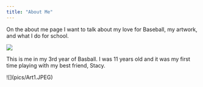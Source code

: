 ```yaml
---
title: "About Me"
---
```


On the about me page I want to talk about my love for Baseball, my artwork, and what I do for school.

![](pics/BaseballYear3.JPG)

This is me in my 3rd year of Basball. I was 11 years old and it was my first time playing with my best friend, Stacy.

\![\](pics/Art1.JPEG)
